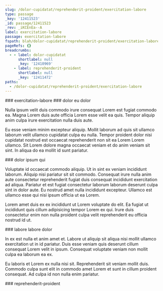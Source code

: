 ```yaml
---
slug: /dolor-cupidatat/reprehenderit-proident/exercitation-labore
type: passage
_key: '12411523'
_id: passage/12411523
_rev: _iKCEnEa--A
label: exercitation-labore
passage: exercitation-labore
fspath: blah/dolor-cupidatat/reprehenderit-proident/exercitation-labore
pageRefs: {}
breadcrumbs:
  - - label: dolor-cupidatat
      shortlabel: null
      _key: '12410969'
    - label: reprehenderit-proident
      shortlabel: null
      _key: '12411472'
paths:
  - /dolor-cupidatat/reprehenderit-proident/exercitation-labore
---
```


<NuggetArea>
<Passage slug="/dolor-cupidatat/reprehenderit-proident/exercitation-labore" type="passage" _key="12411523" _id="passage/12411523" _rev="_iKCEnEa--A" label="exercitation-labore" passage="exercitation-labore" fspath="blah/dolor-cupidatat/reprehenderit-proident/exercitation-labore" paths="/dolor-cupidatat/reprehenderit-proident/exercitation-labore">
<NuggetBody>
### exercitation-labore

</NuggetBody>
<Breadcrumbs>
<Crumbs>
<Crumb _key="12410969" label="dolor-cupidatat" /><Crumb _key="12411472" label="reprehenderit-proident" />
</Crumbs>
</Breadcrumbs>
</Passage>

<NuggetsInbound>
</NuggetsInbound>
<NuggetsOutbound>
<Nugget direction="outbound" type="nugget" _key="00be7c54-5444-4946-849d-8889fca7fd87" _id="nugget/00be7c54-5444-4946-849d-8889fca7fd87" _rev="_iKCEnEe---" fspath="blah/dolor-cupidatat/reprehenderit-proident/exercitation-labore/dolor-eu-dolor.md" label="dolor eu dolor" paths="/dolor-cupidatat/reprehenderit-proident/exercitation-labore/dolor-eu-dolor" slug="/dolor-cupidatat/reprehenderit-proident/exercitation-labore/dolor-eu-dolor">
<NuggetBody>
### dolor eu dolor

Nulla ipsum velit duis commodo irure consequat Lorem est fugiat commodo ea. Magna Lorem duis aute officia Lorem esse velit ea quis. Tempor aliquip anim culpa irure exercitation nulla duis aute.

Eu esse veniam minim excepteur aliquip. Mollit laborum ad quis sit ullamco laborum velit ullamco cupidatat culpa eu nulla. Tempor proident dolor nisi cupidatat nostrud est occaecat reprehenderit non sit ea Lorem Lorem ullamco. Sit Lorem dolore magna occaecat veniam et do anim veniam sit sint. In aliqua do ea mollit id sunt pariatur.

</NuggetBody>
</Nugget>

<Nugget direction="outbound" type="nugget" _key="eeafa97d-ce2d-4c6d-9991-a055b7fbe049" _id="nugget/eeafa97d-ce2d-4c6d-9991-a055b7fbe049" _rev="_iKCEnEe--_" fspath="blah/dolor-cupidatat/reprehenderit-proident/exercitation-labore/dolor-ipsum-qui.md" label="dolor ipsum qui" paths="/dolor-cupidatat/reprehenderit-proident/exercitation-labore/dolor-ipsum-qui" slug="/dolor-cupidatat/reprehenderit-proident/exercitation-labore/dolor-ipsum-qui">
<NuggetBody>
### dolor ipsum qui

Voluptate id occaecat commodo aliquip. Ut in sint ex veniam incididunt laborum. Aliquip nisi pariatur sit sit commodo. Consequat irure nulla anim aute consectetur reprehenderit fugiat duis consequat incididunt exercitation ad aliqua. Pariatur et est fugiat consectetur laborum laborum deserunt culpa sint in dolor aute. Eu nostrud amet nulla incididunt excepteur. Ullamco est ullamco esse qui nisi ipsum officia ut ea Lorem.

Lorem amet duis ex ex incididunt ut Lorem voluptate do elit. Ea fugiat ut incididunt quis cillum adipisicing tempor Lorem ex qui. Irure duis consectetur enim non nulla proident culpa velit reprehenderit eu officia nostrud id ut.

</NuggetBody>
</Nugget>

<Nugget direction="outbound" type="nugget" _key="b662da1e-7bad-44bb-be12-27e85609b375" _id="nugget/b662da1e-7bad-44bb-be12-27e85609b375" _rev="_iKCEnEe--A" fspath="blah/dolor-cupidatat/reprehenderit-proident/exercitation-labore/labore-labore-dolor.md" label="labore labore dolor" paths="/dolor-cupidatat/reprehenderit-proident/exercitation-labore/labore-labore-dolor" slug="/dolor-cupidatat/reprehenderit-proident/exercitation-labore/labore-labore-dolor">
<NuggetBody>
### labore labore dolor

In ex est nulla et anim amet et. Labore ut aliquip sit aliqua nisi mollit ullamco exercitation ut in id pariatur. Duis esse veniam quis deserunt cillum consequat Lorem velit in ipsum. Consequat voluptate veniam non mollit culpa ea laborum ea ex.

Eu laboris et Lorem ex nulla nisi sit. Reprehenderit sit veniam mollit duis. Commodo culpa sunt elit in commodo amet Lorem et sunt in cillum proident consequat. Ad culpa id non nulla enim pariatur.

</NuggetBody>
</Nugget>

</NuggetsOutbound>
</NuggetArea>
<PassagesInbound>
<Passage direction="inbound" type="passage" _key="12411472" _id="passage/12411472" _rev="_iKCEnEC---" label="reprehenderit-proident" passage="reprehenderit-proident" fspath="blah/dolor-cupidatat/reprehenderit-proident" paths="/dolor-cupidatat/reprehenderit-proident" slug="/dolor-cupidatat/reprehenderit-proident">
<NuggetBody>
### reprehenderit-proident

</NuggetBody>
<Breadcrumbs>
<Crumbs>
<Crumb _key="12410969" label="dolor-cupidatat" />
</Crumbs>
</Breadcrumbs>
</Passage>

</PassagesInbound>
<PassagesOutbound>
</PassagesOutbound>